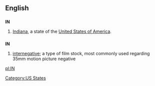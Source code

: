{{see|Appendix:Variations of "in"}}

==English==

==={{abbreviation}}===
'''IN'''

# [[Indiana]], a state of the [[United States of America]].

==={{initialism}}===
'''IN'''

# [[internegative]]; a type of film stock, most commonly used regarding 35mm motion picture negative

[[Category:US States]]

[[pl:IN]]